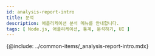 ```yaml
---
id: analysis-report-intro
title: 분석
description: 애플리케이션 분석 메뉴를 안내합니다. 
tags: [ Node.js, 애플리케이션, 통계, 분석하기, UI ]
---
```


<!-- 분석과 통계 / 애플리케이션 분석하기 -->
<!-- 분석 개요 필요 / 검토하기?-->

{@include: ../common-items/_analysis-report-intro.mdx} 
